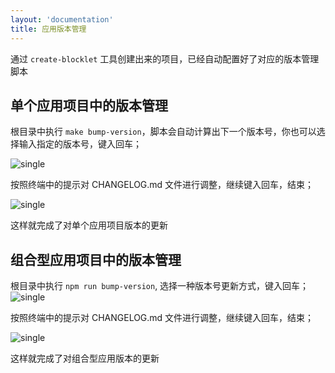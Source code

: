 ```yaml
---
layout: 'documentation'
title: 应用版本管理
---
```


通过 `create-blocklet` 工具创建出来的项目，已经自动配置好了对应的版本管理脚本

## 单个应用项目中的版本管理

根目录中执行 `make bump-version`，脚本会自动计算出下一个版本号，你也可以选择输入指定的版本号，键入回车；

![single](./image/single-input.png)

按照终端中的提示对 CHANGELOG.md 文件进行调整，继续键入回车，结束；

![single](./image/single.png)

这样就完成了对单个应用项目版本的更新

## 组合型应用项目中的版本管理

根目录中执行 `npm run bump-version`, 选择一种版本号更新方式，键入回车；
![single](./image/composition-select.png)

按照终端中的提示对 CHANGELOG.md 文件进行调整，继续键入回车，结束；

![single](./image/composition.png)

这样就完成了对组合型应用版本的更新
